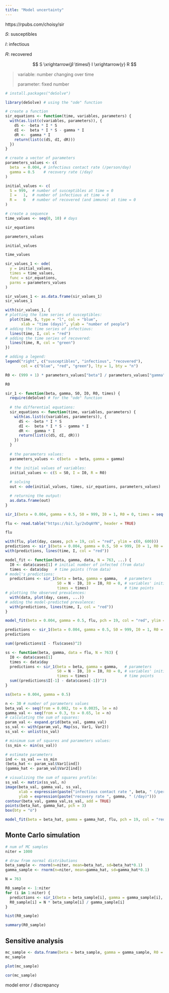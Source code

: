 ```yaml
---
title: "Model uncertainty"
---
```


https://rpubs.com/choisy/sir

𝑆: susceptibles

𝐼: infectious

𝑅: recovered

$$
S \xrightarrow{𝛽 \times𝐼} I \xrightarrow{𝛾} R
$$

> variable: number changing over time
>
> parameter: fixed number

```r
# install.packages("deSolve")
```

```r
library(deSolve) # using the "ode" function
```

```r
# create a function
sir_equations <- function(time, variables, parameters) {
  with(as.list(c(variables, parameters)), {
    dS <- -beta * I * S
    dI <-  beta * I * S - gamma * I
    dR <-  gamma * I
    return(list(c(dS, dI, dR)))
  })
}
```

```r
# create a vector of parameters
parameters_values <- c(
  beta  = 0.004, # infectious contact rate (/person/day)
  gamma = 0.5    # recovery rate (/day)
)
```

```r
initial_values <- c(
  S = 999,  # number of susceptibles at time = 0
  I =   1,  # number of infectious at time = 0
  R =   0   # number of recovered (and immune) at time = 0
)
```

```r
# create a sequence
time_values <- seq(0, 10) # days
```

```r
sir_equations
```

```r
parameters_values
```

```r
initial_values
```

```r
time_values
```

```r
sir_values_1 <- ode(
  y = initial_values,
  times = time_values,
  func = sir_equations,
  parms = parameters_values 
)
```

```r
sir_values_1 <- as.data.frame(sir_values_1)
sir_values_1
```

```r
with(sir_values_1, {
# plotting the time series of susceptibles:
  plot(time, S, type = "l", col = "blue",
       xlab = "time (days)", ylab = "number of people")
# adding the time series of infectious:
  lines(time, I, col = "red")
# adding the time series of recovered:
  lines(time, R, col = "green")
})

# adding a legend:
legend("right", c("susceptibles", "infectious", "recovered"),
       col = c("blue", "red", "green"), lty = 1, bty = "n")
```

```r
R0 <- (999 + 1) * parameters_values["beta"] / parameters_values["gamma"]

R0
```

```r
sir_1 <- function(beta, gamma, S0, I0, R0, times) {
  require(deSolve) # for the "ode" function
  
  # the differential equations:
  sir_equations <- function(time, variables, parameters) {
    with(as.list(c(variables, parameters)), {
      dS <- -beta * I * S
      dI <-  beta * I * S - gamma * I
      dR <-  gamma * I
      return(list(c(dS, dI, dR)))
    })
  }
  
  # the parameters values:
  parameters_values <- c(beta  = beta, gamma = gamma)

  # the initial values of variables:
  initial_values <- c(S = S0, I = I0, R = R0)
  
  # solving
  out <- ode(initial_values, times, sir_equations, parameters_values)

  # returning the output:
  as.data.frame(out)
}
```

```r
sir_1(beta = 0.004, gamma = 0.5, S0 = 999, I0 = 1, R0 = 0, times = seq(0, 10))
```

```r
flu <- read.table("https://bit.ly/2vDqAYN", header = TRUE)

flu
```

```r
with(flu, plot(day, cases, pch = 19, col = "red", ylim = c(0, 600)))
predictions <- sir_1(beta = 0.004, gamma = 0.5, S0 = 999, I0 = 1, R0 = 0, times = flu$day)
with(predictions, lines(time, I, col = "red"))
```

```r
model_fit <- function(beta, gamma, data, N = 763, ...) {
  I0 <- data$cases[1] # initial number of infected (from data)
  times <- data$day   # time points (from data)
# model's predictions:
  predictions <- sir_1(beta = beta, gamma = gamma,   # parameters
                       S0 = N - I0, I0 = I0, R0 = 0, # variables' initial values
                       times = times)                # time points
# plotting the observed prevalences:
  with(data, plot(day, cases, ...))
# adding the model-predicted prevalence:
  with(predictions, lines(time, I, col = "red"))
}
```

```r
model_fit(beta = 0.004, gamma = 0.5, flu, pch = 19, col = "red", ylim = c(0, 600))
```

```r
predictions <- sir_1(beta = 0.004, gamma = 0.5, S0 = 999, I0 = 1, R0 = 0, times = flu$day)
predictions
```

```r
sum((predictions$I - flu$cases)^2)
```

```r
ss <- function(beta, gamma, data = flu, N = 763) {
  I0 <- data$cases[1]
  times <- data$day
  predictions <- sir_1(beta = beta, gamma = gamma,   # parameters
                       S0 = N - I0, I0 = I0, R0 = 0, # variables' initial values
                       times = times)                # time points
  sum((predictions$I[-1] - data$cases[-1])^2)
}
```

```r
ss(beta = 0.004, gamma = 0.5)
```

```r
n <- 30 # number of parameters values
beta_val <- seq(from = 0.002, to = 0.0035, le = n)
gamma_val <- seq(from = 0.3, to = 0.65, le = n)
# calculating the sum of squares:
param_val <- expand.grid(beta_val, gamma_val)
ss_val <- with(param_val, Map(ss, Var1, Var2))
ss_val <- unlist(ss_val)

# minimum sum of squares and parameters values:
(ss_min <- min(ss_val))
```

```r
# estimate parameters
ind <- ss_val == ss_min
(beta_hat <- param_val$Var1[ind])
(gamma_hat <- param_val$Var2[ind])
```

```r
# visualizing the sum of squares profile:
ss_val <- matrix(ss_val, n)
image(beta_val, gamma_val, ss_val,
      xlab = expression(paste("infectious contact rate ", beta, " (/person/day)")),
      ylab = expression(paste("recovery rate ", gamma, " (/day)")))
contour(beta_val, gamma_val,ss_val, add = TRUE)
points(beta_hat, gamma_hat, pch = 3)
box(bty = "o")
```

```r
model_fit(beta = beta_hat, gamma = gamma_hat, flu, pch = 19, col = "red", ylim = c(0, 600))
```

## Monte Carlo simulation

```r
# num of MC samples
niter = 1000

# draw from normal distributions
beta_sample <- rnorm(n=niter, mean=beta_hat, sd=beta_hat*0.1)
gamma_sample <- rnorm(n=niter, mean=gamma_hat, sd=gamma_hat*0.1)
```

```r
N = 763

R0_sample <- 1:niter
for (i in 1:niter) {
  predictions <- sir_1(beta = beta_sample[i], gamma = gamma_sample[i], S0 = N - 1, I0 = 1, R0 = 0, times = flu$day)
  R0_sample[i] = N * beta_sample[i] / gamma_sample[i]
}
```

```r
hist(R0_sample)
```


```r
summary(R0_sample)
```

## Sensitive analysis

```r
mc_sample <- data.frame(beta = beta_sample, gamma = gamma_sample, R0 = R0_sample)
mc_sample
```

```r
plot(mc_sample)
```

```r
cor(mc_sample)
```

























model error / discrepancy
